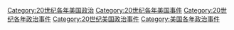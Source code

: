 [[Category:20世纪各年美国政治|Category:20世纪各年美国政治]]
[[Category:20世纪各年美国事件|Category:20世纪各年美国事件]]
[[Category:20世纪各年政治事件|Category:20世纪各年政治事件]]
[[Category:20世纪美国政治事件|Category:20世纪美国政治事件]]
[[Category:美国各年政治事件|Category:美国各年政治事件]]